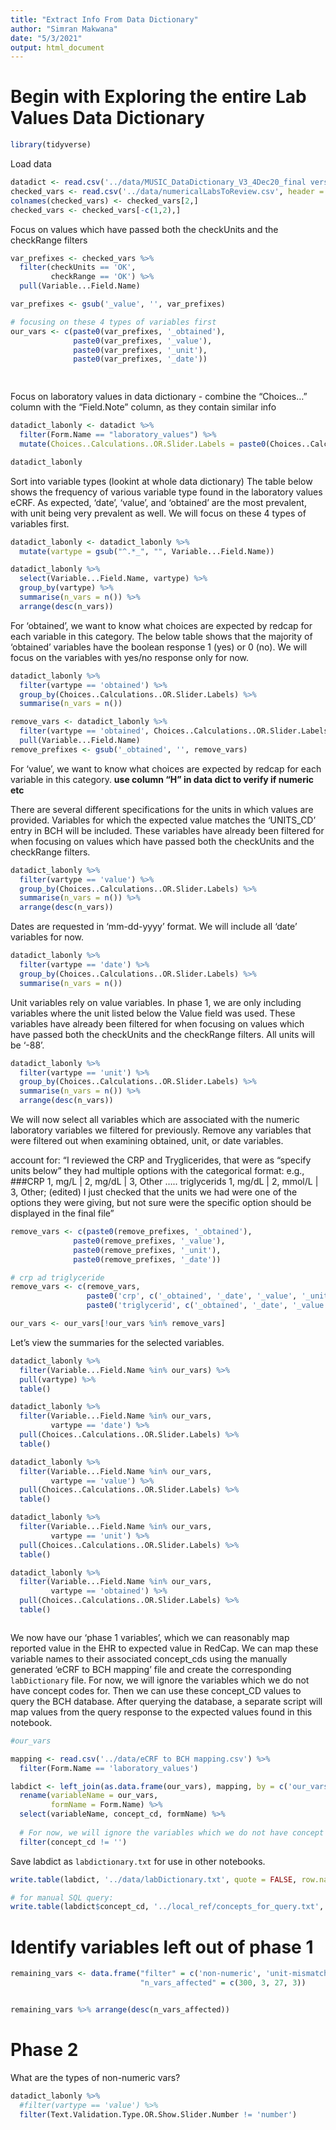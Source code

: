 ```yaml
---
title: "Extract Info From Data Dictionary"
author: "Simran Makwana"
date: "5/3/2021"
output: html_document
---
```


# Begin with Exploring the entire Lab Values Data Dictionary
```r
library(tidyverse)
```

Load data
```r
datadict <- read.csv('../data/MUSIC_DataDictionary_V3_4Dec20_final version_clean_0.csv')
checked_vars <- read.csv('../data/numericalLabsToReview.csv', header = FALSE) 
colnames(checked_vars) <- checked_vars[2,]
checked_vars <- checked_vars[-c(1,2),]

```

Focus on values which have passed both the checkUnits and the checkRange filters
```r
var_prefixes <- checked_vars %>% 
  filter(checkUnits == 'OK', 
         checkRange == 'OK') %>%
  pull(Variable...Field.Name) 

var_prefixes <- gsub('_value', '', var_prefixes)

# focusing on these 4 types of variables first
our_vars <- c(paste0(var_prefixes, '_obtained'), 
              paste0(var_prefixes, '_value'),
              paste0(var_prefixes, '_unit'),
              paste0(var_prefixes, '_date'))

  
```

Focus on laboratory values in data dictionary
- combine the "Choices..." column with the "Field.Note" column, as they contain similar info
```r
datadict_labonly <- datadict %>% 
  filter(Form.Name == "laboratory_values") %>%
  mutate(Choices..Calculations..OR.Slider.Labels = paste0(Choices..Calculations..OR.Slider.Labels, Field.Note))

datadict_labonly

```

Sort into variable types (lookint at whole data dictionary)
The table below shows the frequency of various variable type found in the laboratory values eCRF.
As expected, 'date', 'value', and 'obtained' are the most prevalent, with unit being very prevalent as well. 
We will focus on these 4 types of variables first.
```r

datadict_labonly <- datadict_labonly %>%
  mutate(vartype = gsub("^.*_", "", Variable...Field.Name)) 

datadict_labonly %>%
  select(Variable...Field.Name, vartype) %>%
  group_by(vartype) %>%
  summarise(n_vars = n()) %>%
  arrange(desc(n_vars))


```
For 'obtained', we want to know what choices are expected by redcap for each variable in this category.
The below table shows that the majority of 'obtained' variables have the boolean response 1 (yes) or 0 (no). 
We will focus on the variables with yes/no response only for now.
```r
datadict_labonly %>%
  filter(vartype == 'obtained') %>%
  group_by(Choices..Calculations..OR.Slider.Labels) %>%
  summarise(n_vars = n())

remove_vars <- datadict_labonly %>% 
  filter(vartype == 'obtained', Choices..Calculations..OR.Slider.Labels != '1, Yes | 0, No') %>% 
  pull(Variable...Field.Name)
remove_prefixes <- gsub('_obtained', '', remove_vars)


```
For 'value', we want to know what choices are expected by redcap for each variable in this category.
**use column "H" in data dict to verify if numeric etc**

There are several different specifications for the units in which values are provided.
Variables for which the expected value matches the ‘UNITS_CD’ entry in BCH will be included.
These variables have already been filtered for when focusing on values which have passed both the checkUnits and the checkRange filters.
```r
datadict_labonly %>%
  filter(vartype == 'value') %>%
  group_by(Choices..Calculations..OR.Slider.Labels) %>%
  summarise(n_vars = n()) %>% 
  arrange(desc(n_vars))


```

Dates are requested in ‘mm-dd-yyyy’ format.
We will include all 'date' variables for now.
```r
datadict_labonly %>%
  filter(vartype == 'date') %>%
  group_by(Choices..Calculations..OR.Slider.Labels) %>%
  summarise(n_vars = n())

```


Unit variables rely on value variables.
In phase 1, we are only including variables where the unit listed below the Value field was used. 
These variables have already been filtered for when focusing on values which have passed both the checkUnits and the checkRange filters.
All units will be ‘-88’.
```r
datadict_labonly %>%
  filter(vartype == 'unit') %>%
  group_by(Choices..Calculations..OR.Slider.Labels) %>%
  summarise(n_vars = n()) %>%
  arrange(desc(n_vars))

```


We will now select all variables which are associated with the numeric laboratory variables we filtered for previously.
Remove any variables that were filtered out when examining obtained, unit, or date variables.

account for: "I reviewed the CRP and Tryglicerides, that were as “specify units below”
they had multiple options with the categorical format: e.g., ###CRP 1, mg/L | 2, mg/dL | 3, Other ….. triglycerids 1, mg/dL | 2, mmol/L | 3, Other; (edited) 
I just checked that the units we had were one of the options they were giving, but not sure were the specific option should be displayed in the final file"

```r
remove_vars <- c(paste0(remove_prefixes, '_obtained'), 
              paste0(remove_prefixes, '_value'),
              paste0(remove_prefixes, '_unit'),
              paste0(remove_prefixes, '_date'))

# crp ad triglyceride 
remove_vars <- c(remove_vars,
                 paste0('crp', c('_obtained', '_date', '_value', '_unit')),
                 paste0('triglycerid', c('_obtained', '_date', '_value', '_unit')))

our_vars <- our_vars[!our_vars %in% remove_vars]

```

Let's view the summaries for the selected variables.
```r
datadict_labonly %>% 
  filter(Variable...Field.Name %in% our_vars) %>% 
  pull(vartype) %>%
  table()

datadict_labonly %>% 
  filter(Variable...Field.Name %in% our_vars,
         vartype == 'date') %>%
  pull(Choices..Calculations..OR.Slider.Labels) %>%
  table()

datadict_labonly %>% 
  filter(Variable...Field.Name %in% our_vars,
         vartype == 'value') %>%
  pull(Choices..Calculations..OR.Slider.Labels) %>%
  table()

datadict_labonly %>% 
  filter(Variable...Field.Name %in% our_vars,
         vartype == 'unit') %>%
  pull(Choices..Calculations..OR.Slider.Labels) %>%
  table()

datadict_labonly %>% 
  filter(Variable...Field.Name %in% our_vars,
         vartype == 'obtained') %>%
  pull(Choices..Calculations..OR.Slider.Labels) %>%
  table()



```


We now have our 'phase 1 variables', which we can reasonably map reported value in the EHR to expected value in RedCap.
We can map these variable names to their associated concept_cds using the manually generated 'eCRF to BCH mapping' file and create the corresponding `labDictionary` file.
For now, we will ignore the variables which we do not have concept codes for.
Then we can use these concept_CD values to query the BCH database.
After querying the database, a separate script will map values from the query response to the expected values found in this notebook.
```r
#our_vars

mapping <- read.csv('../data/eCRF to BCH mapping.csv') %>%
  filter(Form.Name == 'laboratory_values')

labdict <- left_join(as.data.frame(our_vars), mapping, by = c('our_vars' = 'Variable...Field.Name')) %>%
  rename(variableName = our_vars,
         formName = Form.Name) %>%
  select(variableName, concept_cd, formName) %>%
  
  # For now, we will ignore the variables which we do not have concept codes for.
  filter(concept_cd != '')


```

Save labdict as `labdictionary.txt` for use in other notebooks.
```r
write.table(labdict, '../data/labDictionary.txt', quote = FALSE, row.name = FALSE)

# for manual SQL query:
write.table(labdict$concept_cd, '../local_ref/concepts_for_query.txt', row.names = FALSE, col.names = FALSE, eol = "', '", quote = FALSE)

```

# Identify variables left out of phase 1
```r
remaining_vars <- data.frame("filter" = c('non-numeric', 'unit-mismatch', 'range-mismatch', 'associated-var-mismatch'),
                             "n_vars_affected" = c(300, 3, 27, 3))


remaining_vars %>% arrange(desc(n_vars_affected))

```

# Phase 2
What are the types of non-numeric vars?
```r
datadict_labonly %>%
  #filter(vartype == 'value') %>%
  filter(Text.Validation.Type.OR.Show.Slider.Number != 'number')

```







